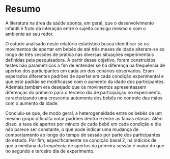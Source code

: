 # Resumo {#resumo}

A literatura  na área da saúde aponta, em geral, que o desenvolvimento infantil é fruto da interação entre o sujeito consigo mesmo e com o ambiente ao seu redor.

O estudo analisado neste relatório estatístico busca identificar se os movimentos de apertar em bebês de até três meses de idade alteram-se ao longo de três sessões de prática nas diversas situações experimentais definidas pela pesquisadora. A partir desse objetivo, foram construídos testes não paramétricos a fim de entender se há diferença na frequência de apertos dos participantes em cada um dos cenários observados.
Eram esperados diferentes padrões de apertar em cada condição experimental e que este padrão se modificasse com o aumento da idade dos participantes. Ademais,também era desejado que os movimentos apresentassem diferenças do primeiro para o terceiro dia de participação no experimento, caracterizando uma crescente automonia dos bebês no controle das mãos com o aumento da idade.

Concluiu-se que, de modo geral, a heterogeneidade entre os bebês de um mesmo grupo dificulta notar padrões dentro e entre as faixas etárias. Além disso, a taxa de apertos por minuto de cada bebê em cada condição e dia não parece ser constante, o que pode indicar uma mudança de comportamento ao longo do tempo de sessão por parte dos participantes do estudo. Por fim, especificamente na condição basal 2, há indícios de que a mediana da frequência de apertos da primeira sessão é maior do que no segundo e terceiro dia de experimento.

